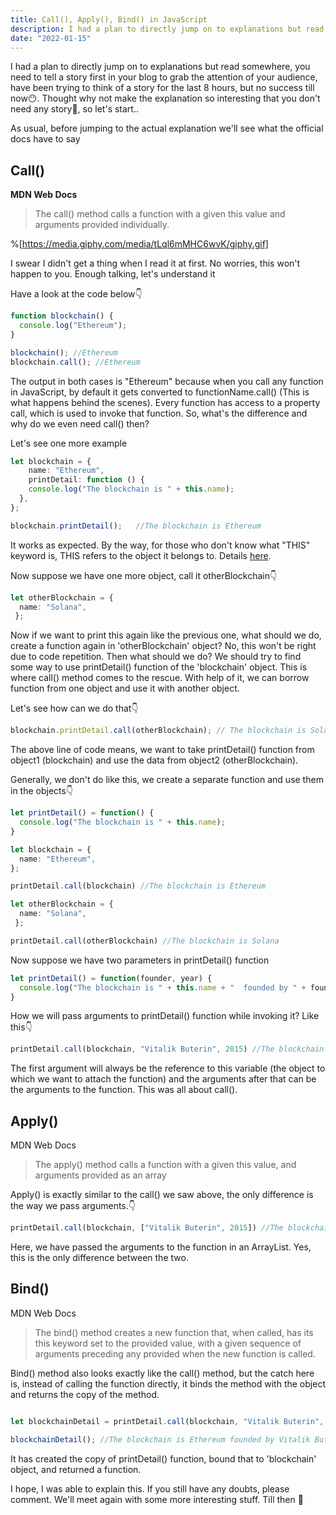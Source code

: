 ```yaml
---
title: Call(), Apply(), Bind() in JavaScript
description: I had a plan to directly jump on to explanations but read somewhere, you need to tell a story first in your blog to grab the..
date: "2022-01-15"
---
```


I had a plan to directly jump on to explanations but read somewhere, you need to tell a story first in your blog to grab the attention of your audience, have been trying to think of a story for the last 8 hours, but no success till now😶. Thought why not make the explanation so interesting that you don't need any story👀, so let's start..

As usual, before jumping to the actual explanation we'll see what the official docs have to say

## Call()

**MDN Web Docs**

> The call() method calls a function with a given this value and arguments provided individually.

%[https://media.giphy.com/media/tLql6mMHC6wvK/giphy.gif] 

I swear I didn't get a thing when I read it at first. No worries, this won't happen to you. Enough talking, let's understand it

Have a look at the code below👇

```typescript
function blockchain() {
  console.log("Ethereum");
}

blockchain(); //Ethereum
blockchain.call(); //Ethereum
```

The output in both cases is "Ethereum" because when you call any function in JavaScript, by default it gets converted to functionName.call() (This is what happens behind the scenes). Every function has access to a property call, which is used to invoke that function. So, what's the difference and why do we even need call() then?

Let's see one more example

```typescript
let blockchain = {
    name: "Ethereum",
    printDetail: function () {
    console.log("The blockchain is " + this.name);
  },
};

blockchain.printDetail();   //The blockchain is Ethereum
```

It works as expected. By the way, for those who don't know what "THIS" keyword is, THIS refers to the object it belongs to. Details [here](https://developer.mozilla.org/en-US/docs/Web/JavaScript/Reference/Operators/this).

Now suppose we have one more object, call it otherBlockchain👇

```typescript
let otherBlockchain = {
  name: "Solana",
 };
```

Now if we want to print this again like the previous one, what should we do, create a function again in 'otherBlockchain' object? No, this won't be right due to code repetition. Then what should we do? We should try to find some way to use printDetail() function of the 'blockchain' object. This is where call() method comes to the rescue. With help of it, we can borrow function from one object and use it with another object.

Let's see how can we do that👇

```typescript
blockchain.printDetail.call(otherBlockchain); // The blockchain is Solana
```

The above line of code means, we want to take printDetail() function from object1 (blockchain) and use the data from object2 (otherBlockchain).

Generally, we don't do like this, we create a separate function and use them in the objects👇

```typescript
let printDetail() = function() {
  console.log("The blockchain is " + this.name);
}

let blockchain = {
  name: "Ethereum",  
};

printDetail.call(blockchain) //The blockchain is Ethereum 

let otherBlockchain = {
  name: "Solana",
 };

printDetail.call(otherBlockchain) //The blockchain is Solana
```

Now suppose we have two parameters in printDetail() function

```typescript
let printDetail() = function(founder, year) {
  console.log("The blockchain is " + this.name + "  founded by " + founder + " in " + year);
}
```

How we will pass arguments to printDetail() function while invoking it? Like this👇

```typescript
printDetail.call(blockchain, "Vitalik Buterin", 2015) //The blockchain is Ethereum founded by Vitalik Buterin in 2015
```

The first argument will always be the reference to this variable (the object to which we want to attach the function) and the arguments after that can be the arguments to the function. This was all about call().

## Apply()

MDN Web Docs

> The apply() method calls a function with a given this value, and arguments provided as an array

Apply() is exactly similar to the call() we saw above, the only difference is the way we pass arguments.👇

```typescript
printDetail.call(blockchain, ["Vitalik Buterin", 2015]) //The blockchain is Ethereum founded by Vitalik Buterin in 2015
```

Here, we have passed the arguments to the function in an ArrayList. Yes, this is the only difference between the two.

## Bind()

MDN Web Docs

> The bind() method creates a new function that, when called, has its this keyword set to the provided value, with a given sequence of arguments preceding any provided when the new function is called.

Bind() method also looks exactly like the call() method, but the catch here is, instead of calling the function directly, it binds the method with the object and returns the copy of the method.

```typescript

let blockchainDetail = printDetail.call(blockchain, "Vitalik Buterin", 2015) ;

blockchainDetail(); //The blockchain is Ethereum founded by Vitalik Buterin in 2015
```

It has created the copy of printDetail() function, bound that to 'blockchain' object, and returned a function.

I hope, I was able to explain this. If you still have any doubts, please comment. We'll meet again with some more interesting stuff. Till then 👋